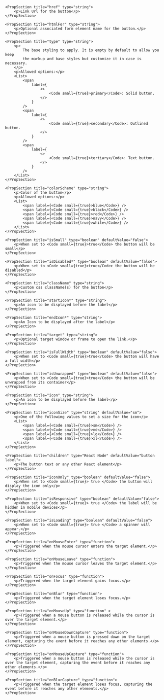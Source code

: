 
<PackageInstallGuide packageName="@wpmudev/sui-button" />

<Section title="Props" border={true}>

	<PropSection title="href" type="string">
		<p>Link Url for the button</p>
	</PropSection>

	<PropSection title="htmlFor" type="string">
		<p>Optional associated form element name for the button.</p>
	</PropSection>

	<PropSection title="type" type="string">
		<p>
			The base styling to apply. It is empty by default to allow you keep
			the markup and base styles but customize it in case is necessary.
		</p>
		<p>Allowed options:</p>
		<List>
			<span
				label={
					<>
						<Code small={true}>primary</Code>: Solid button.
					</>
				}
			/>
			<span
				label={
					<>
						<Code small={true}>secondary</Code>: Outlined button.
					</>
				}
			/>
			<span
				label={
					<>
						<Code small={true}>tertiary</Code>: Text button.
					</>
				}
			/>
		</List>
	</PropSection>

	<PropSection title="colorScheme" type="string">
		<p>Color of the button</p>
		<p>Allowed options:</p>
		<List>
			<span label={<Code small={true}>blue</Code>} />
			<span label={<Code small={true}>black</Code>} />
			<span label={<Code small={true}>red</Code>} />
			<span label={<Code small={true}>navy</Code>} />
			<span label={<Code small={true}>white</Code>} />
		</List>
	</PropSection>

	<PropSection title="isSmall" type="boolean" defaultValue="false">
		<p>When set to <Code small={true}>true</Code> the button will be small</p>
	</PropSection>

	<PropSection title="isDisabled*" type="boolean" defaultValue="false">
		<p>When set to <Code small={true}>true</Code> the button will be disabled</p>
	</PropSection>

	<PropSection title="className" type="string">
		<p>Custom css className(s) for the button</p>
	</PropSection>

	<PropSection title="startIcon*" type="string">
		<p>An icon to be displayed before the label</p>
	</PropSection>

	<PropSection title="endIcon*" type="string">
		<p>An Icon to be displayed after the label</p>
	</PropSection>

	<PropSection title="target" type="string">
		<p>Optional target window or frame to open the link.</p>
	</PropSection>

	<PropSection title="isFullWidth" type="boolean" defaultValue="false">
		<p>When set to <Code small={true}>true</Code> the button will have a full width</p>
	</PropSection>

	<PropSection title="isUnwrapped" type="boolean" defaultValue="false">
		<p>When set to <Code small={true}>true</Code> the button will be unwrapped from its container</p>
	</PropSection>

	<PropSection title="icon" type="string">
		<p>An icon to be displayed before the label</p>
	</PropSection>

	<PropSection title="iconSize" type="string" defaultValue="sm">
		<p>One of the following values to set a size for the icon</p>
		<List>
			<span label={<Code small={true}>sm</Code>} />
            <span label={<Code small={true}>md</Code>} />
			<span label={<Code small={true}>lg</Code>} />
			<span label={<Code small={true}>xl</Code>} />
		</List>
	</PropSection>

	<PropSection title="children" type="React Node" defaultValue="button label">
		<p>The button text or any other React element</p>
	</PropSection>

	<PropSection title="iconOnly" type="boolean" defaultValue="false">
		<p>When set to <Code small={true}> true </Code> the button will display the icon only</p>
	</PropSection>

	<PropSection title="isResponsive" type="boolean" defaultValue="false">
		<p>When set to <Code small={true}> true </Code> the label will be hidden in mobile devices</p>
	</PropSection>

	<PropSection title="isLoading" type="boolean" defaultValue="false">
		<p>When set to <Code small={true}> true </Code> a spinner will appear.</p>
	</PropSection>

	<PropSection title="onMouseEnter" type="function">
		<p>Triggered when the mouse cursor enters the target element.</p>
	</PropSection>

	<PropSection title="onMouseLeave" type="function">
		<p>Triggered when the mouse cursor leaves the target element.</p>
	</PropSection>

	<PropSection title="onFocus" type="function">
		<p>Triggered when the target element gains focus.</p>
	</PropSection>

	<PropSection title="onBlur" type="function">
		<p>Triggered when the target element loses focus.</p>
	</PropSection>

	<PropSection title="onMouseUp" type="function" >
		<p>Triggered when a mouse button is released while the cursor is over the target element.</p>
	</PropSection>

	<PropSection title="onMouseDownCapture" type="function">
		<p>Triggered when a mouse button is pressed down on the target element, capturing the event before it reaches any other elements.</p>
	</PropSection>

	<PropSection title="onMouseUpCapture" type="function">
		<p>Triggered when a mouse button is released while the cursor is over the target element, capturing the event before it reaches any other elements.</p>
	</PropSection>

	<PropSection title="onBlurCapture" type="function">
		<p>Triggered when the target element loses focus, capturing the event before it reaches any other elements.</p>
	</PropSection>

</Section>

<CommonPropsNotice />